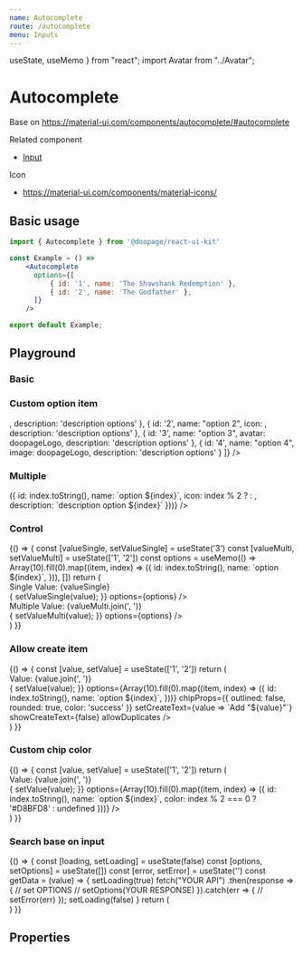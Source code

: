 ```yaml
---
name: Autocomplete
route: /autocomplete
menu: Inputs
---
```











  useState,
  useMemo
} from "react"; import Avatar from "../Avatar";

# Autocomplete
Base on https://material-ui.com/components/autocomplete/#autocomplete

Related component
- [Input](https://huynhhuyhiep.github.io/doopage-react-ui-kit/input)

Icon
- https://material-ui.com/components/material-icons/

## Basic usage

```jsx
import { Autocomplete } from '@doopage/react-ui-kit'

const Example = () =>
    <Autocomplete
      options={[
          { id: '1', name: 'The Shawshank Redemption' },
          { id: '2', name: 'The Godfather' },
      ]}
    />

export default Example;
```

## Playground

### Basic
<Playground>
  <Autocomplete
    options={[
      { id: '1', name: 'The Shawshank Redemption' },
      { id: '2', name: 'The Godfather' },
    ]}
  />
</Playground>

### Custom option item
<Playground>
  <Autocomplete
    multiple
    options={[
      { id: '1', name: "option 1", icon: <AdbIcon />, description: 'description options' },
      { id: '2', name: "option 2", icon: <Avatar src={doopageLogo} size={"small"} />, description: 'description options' },
      { id: '3', name: "option 3", avatar: doopageLogo, description: 'description options' },
      { id: '4', name: "option 4", image: doopageLogo, description: 'description options' }
    ]}
  />
</Playground>

### Multiple
<Playground>
  <Autocomplete
    multiple
    placeholder='Select options'
    label='Autocomplete Multiple'
    variant='outlined'
    chipColor='info'
    options={Array(10).fill(0).map((item, index) => ({
      id: index.toString(),
      name: `option ${index}`,
      icon: index % 2 ? <AdbIcon /> : <Avatar src={doopageLogo} size={"small"} />,
      description: `description option ${index}`
    }))}
  />
</Playground>

### Control
<Playground>
  {() =>
  {
    const [valueSingle, setValueSingle] = useState('3')
    const [valueMulti, setValueMulti] = useState(['1', '2'])
    const options = useMemo(() => Array(10).fill(0).map((item, index) => ({
      id: index.toString(),
      name: `option ${index}`,
    })), [])
    return (
      <div>
        <div style={{ fontSize: 15, marginBottom: 10 }}>Single Value: {valueSingle}</div>
        <Autocomplete
          placeholder='Select options'
          label='Autocomplete Single'
          variant='outlined'
          value={valueSingle}
          onChange={(value) =>
          {
            setValueSingle(value);
          }}
          options={options}
        />
        <br />
        <div style={{ fontSize: 15, marginBottom: 10 }}>Multiple Value: {valueMulti.join(', ')}</div>
        <Autocomplete
          multiple
          placeholder='Select options'
          label='Autocomplete Multiple'
          variant='outlined'
          value={valueMulti}
          onChange={(value) =>
          {
            setValueMulti(value);
          }}
          options={options}
        />
      </div>
    )
  }}
</Playground>

### Allow create item
<Playground>
  {() =>
  {
    const [value, setValue] = useState(['1', '2'])
    return (
      <div>
        <div style={{ fontSize: 15, marginBottom: 10 }}>Value: {value.join(', ')}</div>
        <Autocomplete
          allowCreate
          multiple
          placeholder='Select options'
          label='Autocomplete Multiple'
          variant='outlined'
          value={value}
          onChange={(value) =>
          {
            setValue(value);
          }}
          options={Array(10).fill(0).map((item, index) => ({
            id: index.toString(),
            name: `option ${index}`,
          }))}
          chipProps={{
            outlined: false,
            rounded: true,
            color: 'success'
          }}
          setCreateText={value => `Add "${value}"`}
          showCreateText={false}
          allowDuplicates
        />
      </div>
    )
  }}
</Playground>

### Custom chip color
<Playground>
  {() =>
  {
    const [value, setValue] = useState(['1', '2'])
    return (
      <div>
        <div style={{ fontSize: 15, marginBottom: 10 }}>Value: {value.join(', ')}</div>
        <Autocomplete
          allowCreate
          multiple
          placeholder='Select options'
          label='Autocomplete Multiple'
          variant='outlined'
          value={value}
          onChange={(value) =>
          {
            setValue(value);
          }}
          options={Array(10).fill(0).map((item, index) => ({
            id: index.toString(),
            name: `option ${index}`,
            color: index % 2 === 0 ? '#D8BFD8' : undefined
          }))}
        />
      </div>
    )
  }}
</Playground>

### Search base on input
<Playground>
  {() =>
  {
    const [loading, setLoading] = useState(false)
    const [options, setOptions] = useState([])
    const [error, setError] = useState('')
    const getData = (value) =>
    {
      setLoading(true)
      fetch("YOUR API")
      .then(response =>
      {
        // set OPTIONS
        // setOptions(YOUR RESPONSE)
      }).catch(err =>
      {
        // setError(err)
      });
      setLoading(false)
    }
    return (
      <div>
        <Autocomplete
          error={error}
          loading={loading}
          getData={getData}
          multiple
          placeholder='Typing your keyword'
          label='Search google'
          options={options}
        />
      </div>
    )
  }}
</Playground>

## Properties
<Props of={Autocomplete} table />
